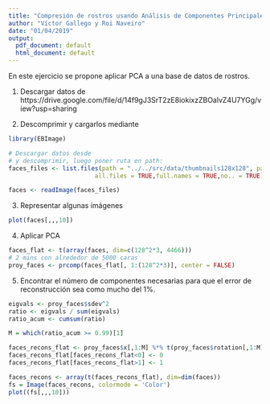 ```yaml
---
title: "Compresión de rostros usando Análisis de Componentes Principales"
author: "Víctor Gallego y Roi Naveiro"
date: "01/04/2019"
output:
  pdf_document: default
  html_document: default
---
```


En este ejercicio se propone aplicar PCA a una base de datos de rostros.

1. Descargar datos de https://drive.google.com/file/d/14f9gJ3SrT2zE8iokixzZBOalvZ4U7YGg/view?usp=sharing

2. Descomprimir y cargarlos mediante

```r
library(EBImage)

# Descargar datos desde
# y descomprimir, luego poner ruta en path:
faces_files <- list.files(path = "../../src/data/thumbnails128x128", pattern = ".png", 
                        all.files = TRUE,full.names = TRUE,no.. = TRUE)

faces <- readImage(faces_files)
```

3. Representar algunas imágenes

```r
plot(faces[,,,10])
```

4. Aplicar PCA

```r
faces_flat <- t(array(faces, dim=c(128^2*3, 4466)))
# 2 mins con alrededor de 5000 caras
proy_faces <- prcomp(faces_flat[, 1:(128^2*3)], center = FALSE)
```

5. Encontrar el número de componentes necesarias para que el error de reconstrucción sea como mucho del 1%.

```r
eigvals <- proy_faces$sdev^2
ratio <- eigvals / sum(eigvals)
ratio_acum <- cumsum(ratio)

M = which(ratio_acum >= 0.99)[1]
```

```r
faces_recons_flat <- proy_faces$x[,1:M] %*% t(proy_faces$rotation[,1:M])
faces_recons_flat[faces_recons_flat<0] <- 0
faces_recons_flat[faces_recons_flat>1] <- 1

faces_recons <- array(t(faces_recons_flat), dim=dim(faces))
fs = Image(faces_recons, colormode = 'Color')
plot((fs[,,,10]))
```








